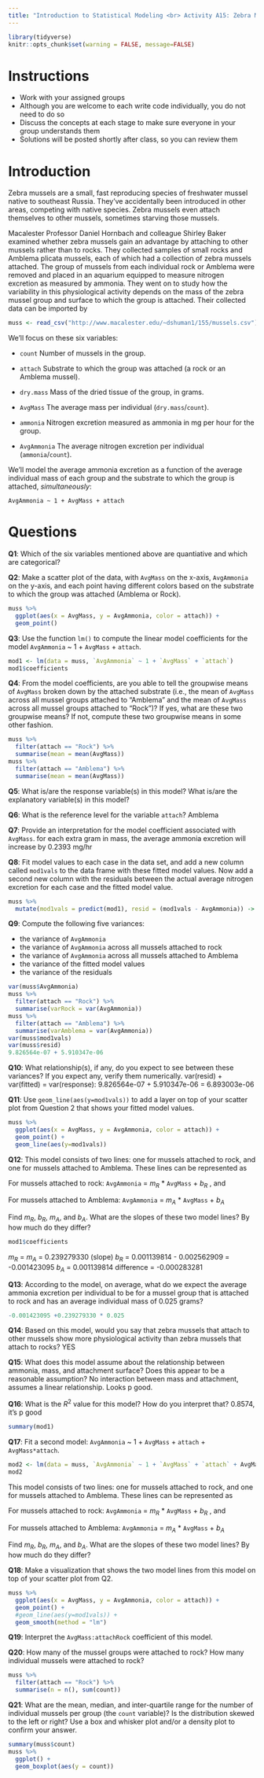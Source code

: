 ```yaml
---
title: "Introduction to Statistical Modeling <br> Activity A15: Zebra Mussels Group Activity"
---
```


```r
library(tidyverse)
knitr::opts_chunk$set(warning = FALSE, message=FALSE)
```

# Instructions

- Work with your assigned groups
- Although you are welcome to each write code individually, you do not need to do so
- Discuss the concepts at each stage to make sure everyone in your group understands them
- Solutions will be posted shortly after class, so you can review them

# Introduction

Zebra mussels are a small, fast reproducing species of freshwater mussel native to southeast Russia. They've accidentally been introduced in other areas, competing with native species. Zebra mussels even attach themselves to other mussels, sometimes starving those mussels. 

Macalester Professor Daniel Hornbach and colleague Shirley Baker examined whether zebra mussels gain an advantage by attaching to other mussels rather than to rocks. They collected samples of small rocks and Amblema plicata mussels, each of which had a collection of zebra mussels attached. The group of mussels from each individual rock or Amblema were removed and placed in an aquarium equipped to measure nitrogen excretion as measured by ammonia.  They went on to study how the variability in this physiological activity depends on the mass of the zebra mussel group and surface to which the group is attached. Their collected data can be imported by

```r
muss <- read_csv("http://www.macalester.edu/~dshuman1/155/mussels.csv")
```

We'll focus on these six variables:

- ```count```    Number of mussels in the group.

- ```attach```   Substrate to which the group was attached (a rock or an Amblema mussel).

- ```dry.mass```     Mass of the dried tissue of the group, in grams.

- ```AvgMass```      The average mass per individual (```dry.mass```/```count```).

- ```ammonia```     Nitrogen excretion measured as ammonia in mg per hour for the group.

- ```AvgAmmonia```   The average nitrogen excretion per individual (```ammonia```/```count```).


We'll model the average ammonia excretion as a function of the average individual mass of each group and the substrate to which the group is attached, _simultaneously_:
```
AvgAmmonia ~ 1 + AvgMass + attach
```

# Questions

**Q1**: Which of the six variables mentioned above are quantiative and which are categorical?

**Q2**: Make a scatter plot of the data, with `AvgMass` on the x-axis, `AvgAmmonia` on the y-axis, and each point having  different colors based on the substrate to which the group was attached (Amblema or Rock). 

```r
muss %>%
  ggplot(aes(x = AvgMass, y = AvgAmmonia, color = attach)) +
  geom_point()
```


**Q3**: Use the function `lm()` to compute the linear model coefficients for the model   `AvgAmmonia` ~ 1 + `AvgMass` + `attach`. 
```r
mod1 <- lm(data = muss, `AvgAmmonia` ~ 1 + `AvgMass` + `attach`)
mod1$coefficients
```


**Q4**: From the model coefficients, are you able to tell the groupwise means of `AvgMass` broken down by the attached substrate (i.e., the mean of `AvgMass` across all mussel groups attached to "Amblema" and the mean of `AvgMass` across all mussel groups attached to "Rock")? If yes, what are these two groupwise means? If not, compute these two groupwise means in some other fashion.
```r
muss %>%
  filter(attach == "Rock") %>%
  summarise(mean = mean(AvgMass))
muss %>%
  filter(attach == "Amblema") %>%
  summarise(mean = mean(AvgMass))
```


**Q5**: What is/are the response variable(s) in this model? What is/are the explanatory variable(s) in this model?

**Q6**: What is the reference level for the variable `attach`?
Amblema

**Q7**: Provide an interpretation for the model coefficient associated with `AvgMass`. 
for each extra gram in mass, the average ammonia excretion will increase by 0.2393 mg/hr

**Q8**: Fit model values to each case in the data set, and add a new column called `mod1vals` to the data frame with these fitted model values. Now add a second new column with the residuals between the actual average nitrogen excretion for each case and the fitted model value.
```r
muss %>%
  mutate(mod1vals = predict(mod1), resid = (mod1vals - AvgAmmonia)) -> muss
```


**Q9**: Compute the following five variances: 

- the variance of `AvgAmmonia`
- the variance of `AvgAmmonia` across all mussels attached to rock
- the variance of `AvgAmmonia` across all mussels attached to Amblema
- the variance of the fitted model values
- the variance of the residuals

```r
var(muss$AvgAmmonia)
muss %>%
  filter(attach == "Rock") %>%
  summarise(varRock = var(AvgAmmonia))
muss %>%
  filter(attach == "Amblema") %>%
  summarise(varAmblema = var(AvgAmmonia))
var(muss$mod1vals)
var(muss$resid)
9.826564e-07 + 5.910347e-06
```


**Q10**: What relationship(s), if any, do you expect to see between these variances? If you expect any, verify them numerically.
var(resid) + var(fitted) = var(response): 9.826564e-07 + 5.910347e-06 = 6.893003e-06

**Q11**: Use `geom_line(aes(y=mod1vals))` to add a layer on top of your scatter plot from Question 2 that shows your fitted model values. 
```r
muss %>%
  ggplot(aes(x = AvgMass, y = AvgAmmonia, color = attach)) +
  geom_point() +
  geom_line(aes(y=mod1vals))
```


**Q12**: This model consists of two lines: one for mussels attached to rock, and one for mussels attached to Amblema. These lines can be represented as 

For mussels attached to rock: `AvgAmmonia` = $m_R$ * `AvgMass` + $b_R$ , and

For mussels attached to Amblema:  `AvgAmmonia` = $m_A$ * `AvgMass` + $b_A$ 

Find $m_R$, $b_R$, $m_A$, and $b_A$. What are the slopes of these two model lines? By how much do they differ?
```r
mod1$coefficients
```
$m_R$ = $m_A$ = 0.239279330 (slope)
$b_R$ = 0.001139814 - 0.002562909 = -0.001423095
$b_A$ = 0.001139814
difference = -0.000283281


**Q13**: According to the model, on average, what do we expect the average ammonia excretion per individual to be for a mussel group that is attached to rock and has an average individual mass of 0.025 grams?
```r
-0.001423095 +0.239279330 * 0.025
```

**Q14**: Based on this model, would you say that zebra mussels that attach to other mussels show more physiological activity than zebra mussels that attach to rocks?
YES

**Q15**: What does this model assume about the relationship between ammonia, mass, and attachment surface? Does  this appear to be a reasonable assumption?
No interaction between mass and attachment, assumes a linear relationship. Looks p good.

**Q16**: What is the $R^2$ value for this model? How do you interpret that? 0.8574, it's p good
```r
summary(mod1)
```


**Q17**: Fit a second model: `AvgAmmonia` ~ 1 + `AvgMass` + `attach` + `AvgMass*attach`.
```r
mod2 <- lm(data = muss, `AvgAmmonia` ~ 1 + `AvgMass` + `attach` + AvgMass:attach)
mod2
```


This model consists of two lines: one for mussels attached to rock, and one for mussels attached to Amblema. These lines can be represented as 

For mussels attached to rock: `AvgAmmonia` = $m_R$ * `AvgMass` + $b_R$ , and

For mussels attached to Amblema:  `AvgAmmonia` = $m_A$ * `AvgMass` + $b_A$ 

Find $m_R$, $b_R$, $m_A$, and $b_A$. What are the slopes of these two model lines? By how much do they differ?

**Q18**: Make a visualization that shows the two model lines from this model on top of your scatter plot from Q2.
```r
muss %>%
  ggplot(aes(x = AvgMass, y = AvgAmmonia, color = attach)) +
  geom_point() +
  #geom_line(aes(y=mod1vals)) +
  geom_smooth(method = "lm")
```


**Q19**: Interpret the `AvgMass:attachRock` coefficient of this model.

**Q20**: How many of the mussel groups were attached to rock? How many individual mussels were attached to rock?
```r
muss %>%
  filter(attach == "Rock") %>%
  summarise(n = n(), sum(count))
```


**Q21**: What are the mean, median, and inter-quartile range for the number of individual mussels per group (the `count` variable)? Is the distribution skewed to the left or right? Use a box and whisker plot and/or a density plot to confirm your answer.
```r
summary(muss$count)
muss %>%
  ggplot() +
  geom_boxplot(aes(y = count))
```



